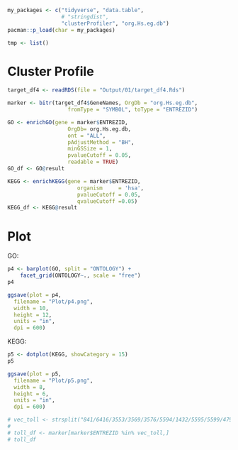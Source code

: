 ```r
my_packages <- c("tidyverse", "data.table",
                 # "stringdist",
                 "clusterProfiler", "org.Hs.eg.db")
pacman::p_load(char = my_packages)

tmp <- list()
```


# Cluster Profile
```r
target_df4 <- readRDS(file = "Output/01/target_df4.Rds")
```


```r
marker <- bitr(target_df4$GeneNames, OrgDb = "org.Hs.eg.db", 
                   fromType = "SYMBOL", toType = "ENTREZID")
```

```r
GO <- enrichGO(gene = marker$ENTREZID,
                   OrgDb= org.Hs.eg.db,
                   ont = "ALL",
                   pAdjustMethod = "BH",
                   minGSSize = 1,
                   pvalueCutoff = 0.05,
                   readable = TRUE)
GO_df <- GO@result

KEGG <- enrichKEGG(gene = marker$ENTREZID,
                      organism     = 'hsa',
                      pvalueCutoff = 0.05,
                      qvalueCutoff =0.05)
KEGG_df <- KEGG@result
```

# Plot
GO:
```r
p4 <- barplot(GO, split = "ONTOLOGY") +
    facet_grid(ONTOLOGY~., scale = "free")
p4
```

```r
ggsave(plot = p4,
  filename = "Plot/p4.png",
  width = 10,             
  height = 12,           
  units = "in",         
  dpi = 600)
```


KEGG:
```r
p5 <- dotplot(KEGG, showCategory = 15)
p5
```

```r
ggsave(plot = p5,
  filename = "Plot/p5.png",
  width = 8,             
  height = 6,           
  units = "in",         
  dpi = 600)
```

```r
# vec_toll <- strsplit("841/6416/3553/3569/3576/5594/1432/5595/5599/4792/6696/207/6772/5970/7124", "/")[[1]]
# 
# toll_df <- marker[marker$ENTREZID %in% vec_toll,]
# toll_df
```

